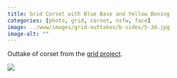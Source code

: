 ```yaml
---
title: Grid Corset with Blue Base and Yellow Boning
categories: [photo, grid, corset, nsfw, face]
image: ../www/images/grid-outtakes/b-sides/5-3d.jpg
image-alt: ""
---
```


Outtake of corset from the [grid project](/posts/2025-01-27_grid-project.html).

![](../www/images/grid-outtakes/b-sides/5-3d.jpg)


